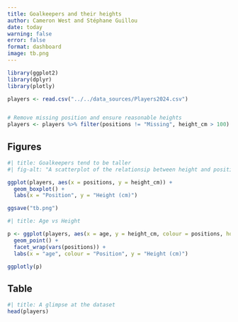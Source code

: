 ```yaml
---
title: Goalkeepers and their heights
author: Cameron West and Stéphane Guillou
date: today
warning: false
error: false
format: dashboard
image: tb.png
---
```


```R
library(ggplot2)
library(dplyr)
library(plotly)

players <- read.csv("../../data_sources/Players2024.csv")


# Remove missing position and ensure reasonable heights
players <- players %>% filter(positions != "Missing", height_cm > 100)
```

## Figures {height=70%}

```R
#| title: Goalkeepers tend to be taller
#| fig-alt: "A scatterplot of the relationsip between height and position."

ggplot(players, aes(x = positions, y = height_cm)) + 
  geom_boxplot() + 
  labs(x = "Position", y = "Height (cm)")

ggsave("tb.png")
```

```R
#| title: Age vs Height

p <- ggplot(players, aes(x = age, y = height_cm, colour = positions, hover_name = "name", hover_data = "nationality")) + 
  geom_point() + 
  facet_wrap(vars(positions)) + 
  labs(x = "age", colour = "Position", y = "Height (cm)")

ggplotly(p)
```


## Table

```R
#| title: A glimpse at the dataset
head(players)
```